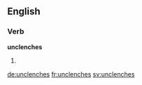 ==English==

===Verb===
'''unclenches'''

# {{en-third-person singular of|unclench}}

[[de:unclenches]]
[[fr:unclenches]]
[[sv:unclenches]]